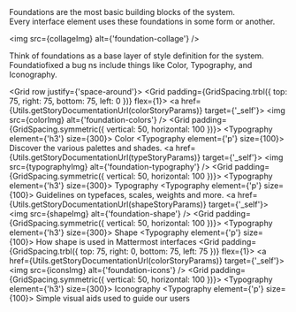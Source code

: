 



<Meta title="Foundations/Overview" />

<ThemeProvider />

<Title>Foundations</Title>
<Subtitle>
    Foundations are the most basic building blocks of the system. <br />
    Every interface element uses these foundations in some form or another.
</Subtitle>

<img src={collageImg} alt={'foundation-collage'} />

<Description>
    Think of foundations as a base layer of style definition for the system. Foundatiofixed a bug ns
    include things like Color, Typography, and Iconography.
</Description>

<Grid row justify={'space-around'}>
    <Grid padding={GridSpacing.trbl({ top: 75, right: 75, bottom: 75, left: 0 })} flex={1}>
        <a href={Utils.getStoryDocumentationUrl(colorStoryParams)} target={'_self'}>
            <Shape border borderRadius={4} elevation={0} elevationOnHover={2}>
                <img src={colorImg} alt={'foundation-colors'} />
                <Grid padding={GridSpacing.symmetric({ vertical: 50, horizontal: 100 })}>
                    <Typography element={'h3'} size={300}>
                        Color
                    </Typography>
                    <Typography element={'p'} size={100}>
                        Discover the various palettes and shades.
                    </Typography>
                </Grid>
            </Shape>
        </a>
    </Grid>
    <Grid padding={GridSpacing.all(75)} flex={1}>
        <a href={Utils.getStoryDocumentationUrl(typeStoryParams)} target={'_self'}>
            <Shape border borderRadius={4} elevation={0} elevationOnHover={2}>
                <img src={typographyImg} alt={'foundation-typography'} />
                <Grid padding={GridSpacing.symmetric({ vertical: 50, horizontal: 100 })}>
                    <Typography element={'h3'} size={300}>
                        Typography
                    </Typography>
                    <Typography element={'p'} size={100}>
                        Guidelines on typefaces, scales, weights and more.
                    </Typography>
                </Grid>
            </Shape>
        </a>
    </Grid>
    <Grid padding={GridSpacing.all(75)} flex={1}>
        <a href={Utils.getStoryDocumentationUrl(shapeStoryParams)} target={'_self'}>
            <Shape border borderRadius={4} elevation={0} elevationOnHover={2}>
                <img src={shapeImg} alt={'foundation-shape'} />
                <Grid padding={GridSpacing.symmetric({ vertical: 50, horizontal: 100 })}>
                    <Typography element={'h3'} size={300}>
                        Shape
                    </Typography>
                    <Typography element={'p'} size={100}>
                        How shape is used in Mattermost interfaces
                    </Typography>
                </Grid>
            </Shape>
        </a>
    </Grid>
    <Grid padding={GridSpacing.trbl({ top: 75, right: 0, bottom: 75, left: 75 })} flex={1}>
        <a href={Utils.getStoryDocumentationUrl(colorStoryParams)} target={'_self'}>
            <Shape border borderRadius={4} elevation={0} elevationOnHover={2}>
                <img src={iconsImg} alt={'foundation-icons'} />
                <Grid padding={GridSpacing.symmetric({ vertical: 50, horizontal: 100 })}>
                    <Typography element={'h3'} size={300}>
                        Iconography
                    </Typography>
                    <Typography element={'p'} size={100}>
                        Simple visual aids used to guide our users
                    </Typography>
                </Grid>
            </Shape>
        </a>
    </Grid>
</Grid>
